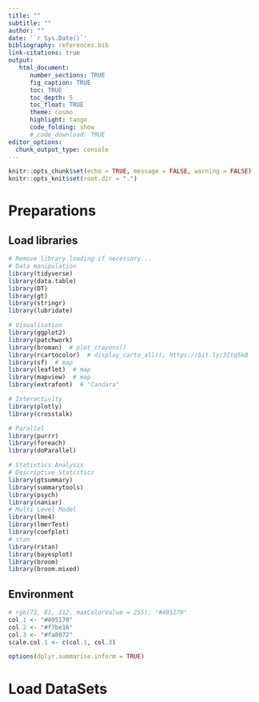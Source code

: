 ```yaml
---
title: ""
subtitle: ""
author: ""
date: '`r Sys.Date()`'
bibliography: references.bib
link-citations: true
output: 
   html_document:
      number_sections: TRUE
      fig_caption: TRUE
      toc: TRUE
      toc_depth: 5
      toc_float: TRUE
      theme: cosmo
      highlight: tango
      code_folding: show
      # code_download: TRUE
editor_options: 
  chunk_output_type: console
---
```


```r
knitr::opts_chunk$set(echo = TRUE, message = FALSE, warning = FALSE)
knitr::opts_knit$set(root.dir = ".")
```

# Preparations {.tabset .tabset-fade .tabset-pills}

## Load libraries
```r
# Remove library loading if necessary...
# Data manipulation
library(tidyverse)
library(data.table)
library(DT)
library(gt)
library(stringr)
library(lubridate)

# Visualisation
library(ggplot2)
library(patchwork)
library(broman)  # plot_crayons()
library(rcartocolor)  # display_carto_all(); https://bit.ly/3Itq5kB
library(sf)  # map
library(leaflet)  # map
library(mapview)  # map
library(extrafont)  # "Candara"

# Interactivity
library(plotly)
library(crosstalk)

# Parallel
library(purrr)
library(foreach)
library(doParallel)

# Statistics Analysis
# Descriptive Statistics
library(gtsummary)
library(summarytools)
library(psych)
library(naniar)
# Multi Level Model
library(lme4)
library(lmerTest)
library(coefplot)
# stan
library(rstan)
library(bayesplot)
library(broom)
library(broom.mixed)
```

## Environment
```r
# rgb(73, 81, 112, maxColorValue = 255): "#495170"
col.1 <- "#495170"
col.2 <- "#f7be16"
col.3 <- "#fa8072"
scale.col.1 <- c(col.1, col.3)

options(dplyr.summarise.inform = TRUE)
```

# Load DataSets {.tabset .tabset-fade .tabset-pills}
```r

```
